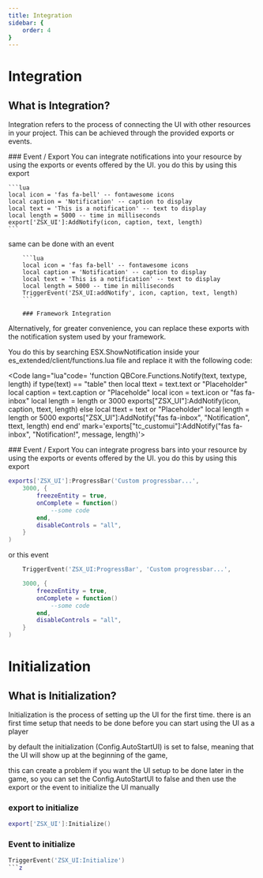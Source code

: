 ```yaml
---
title: Integration
sidebar: {
    order: 4
}
---
```



# Integration

## What is Integration?

Integration refers to the process of connecting the UI with other resources in your project. This can be achieved through the provided exports or events.

<Tabs>
<TabItem label="Notification">
### Event / Export
You can integrate notifications into your resource by using the exports or events offered by the UI. you do this by using this export
    
    ```lua
    local icon = 'fas fa-bell' -- fontawesome icons
    local caption = 'Notification' -- caption to display
    local text = 'This is a notification' -- text to display
    local length = 5000 -- time in milliseconds
    export['ZSX_UI']:AddNotify(icon, caption, text, length)
    ```
same can be done with an event
    
        ```lua
        local icon = 'fas fa-bell' -- fontawesome icons
        local caption = 'Notification' -- caption to display
        local text = 'This is a notification' -- text to display
        local length = 5000 -- time in milliseconds
        TriggerEvent('ZSX_UI:addNotify', icon, caption, text, length)
        ```

        ### Framework Integration
Alternatively, for greater convenience, you can replace these exports with the notification system used by your framework.

<Tabs>
<TabItem label="ESX"> 
You do this by searching ESX.ShowNotification inside your es_extended/client/functions.lua file and replace it with the following code:
<Code lang="lua" code='function ESX.ShowNotification(message, notifyType, length)
    if exports.ZSX_UI then
    exports["tc_customui"]:AddNotify("fas fa-inbox", "Notification!", message, length)
    else
    if GetResourceState("esx_notify") ~= "missing" then
        return exports["esx_notify"]:Notify(notifyType, length, message)
    end
    end
    ' nark='exports["ZSX_UI"]:AddNotify("fas fa-inbox", "Notification!", message, length)'> </Code>
</TabItem>
<TabItem label="QBCore">

<Code lang="lua"code= 'function QBCore.Functions.Notify(text, textype, length)
    if type(text) == "table" then
        local ttext = text.text or "Placeholder"
        local caption = text.caption or "Placeholde"
        local icon = text.icon or "fas fa-inbox"
        local length = length or 3000
        exports["ZSX_UI"]:AddNotify(icon, caption, ttext, length)
    else
        local ttext = text or "Placeholder"
        local length = length or 5000
        exports["ZSX_UI"]:AddNotify("fas fa-inbox", "Notification", ttext, length)
    end
end' mark='exports["tc_customui"]:AddNotify("fas fa-inbox", "Notification!", message, length)'></Code> </TabItem>
</Tabs>
</TabItem>

<TabItem label="Progress Bar">
### Event / Export
You can integrate progress bars into your resource by using the exports or events offered by the UI. you do this by using this export

```lua
exports['ZSX_UI']:ProgressBar('Custom progressbar...', 
    3000, {
        freezeEntity = true,
        onComplete = function()
            --some code
        end,
        disableControls = "all",
    }
)
```
or this event 
    
```lua
    TriggerEvent('ZSX_UI:ProgressBar', 'Custom progressbar...', 

    3000, {
        freezeEntity = true,
        onComplete = function()
            --some code
        end,
        disableControls = "all",
    }
)
``` 
</TabItem>
</Tabs>

# Initialization

## What is Initialization?

Initialization is the process of setting up the UI for the first time. there is an first time setup that needs to be done before you can start using the UI as a player 

by default the initialization (Config.AutoStartUI) is set to false, meaning that the UI will show up at the beginning of the game, 

this can create a problem if you want the UI setup to be done later in the game, so you can set the Config.AutoStartUI to false and then use the export or the event to initialize the UI manually

### export to initialize
```lua
export['ZSX_UI']:Initialize()
```

### Event to initialize
```lua
TriggerEvent('ZSX_UI:Initialize')
```z